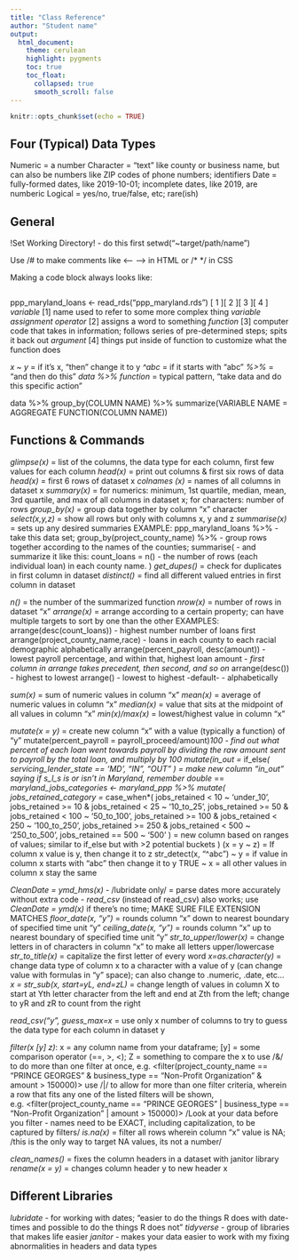 ```yaml
---
title: "Class Reference"
author: "Student name"
output:
  html_document:
    theme: cerulean
    highlight: pygments
    toc: true
    toc_float:
      collapsed: true
      smooth_scroll: false
---
```


```r
knitr::opts_chunk$set(echo = TRUE)
```
## Four (Typical) Data Types
Numeric = a number
Character = "text" like county or business name, but can also be numbers like ZIP codes of phone numbers; identifiers
Date = fully-formed dates, like 2019-10-01; incomplete dates, like 2019, are numberic
Logical = yes/no, true/false, etc; rare(ish)

## General

!Set Working Directory! - do this first
setwd("~target/path/name")

Use /# to make comments like <-- --> in HTML or /* */ in CSS

Making a code block always looks like:
```r

```

ppp_maryland_loans <- read_rds("ppp_maryland.rds")
[        1       ][ 2 ][   3  ][        4        ]
*variable* [1] name used to refer to some more complex thing
*variable assignment operator* [2] assigns a word to something
*function* [3] computer code that takes in information; follows series of pre-determined steps; spits it back out
*argument* [4] things put inside of function to customize what the function does

*x ~ y* = if it's x, "then" change it to y
*^abc* = if it starts with "abc"
*%>%* = "and then do this"
*data %>% function* = typical pattern, "take data and do this specific action"

data %>% group_by(COLUMN NAME) %>% summarize(VARIABLE NAME = AGGREGATE FUNCTION(COLUMN NAME))

## Functions & Commands
*glimpse(x)* = list of the columns, the data type for each column, first few values for each column
*head(x)* = print out columns & first six rows of data
*head(x)* = first 6 rows of dataset x
*colnames (x)* = names of all columns in dataset x
*summary(x)* = for numerics: minimum, 1st quartile, median, mean, 3rd quartile, and max of all columns in dataset x; for characters: number of rows
*group_by(x)* = group data together by column "x" character
*select(x,y,z)* = show all rows but only with columns x, y and z
*summarise(x)* = sets up any desired summaries
  EXAMPLE:
  ppp_maryland_loans %>%               - take this data set;
  group_by(project_county_name) %>%    - group rows together according to the names of the counties;
  summarise(                           - and summarize it like this:
    count_loans = n()                  - the number of rows (each individual loan) in each county name.
  )
*get_dupes()* = check for duplicates in first column in dataset
*distinct()* = find all different valued entries in first column in dataset

*n()* = the number of the summarized function
*nrow(x)* = number of rows in dataset "x"
*arrange(x)* = arrange according to a certain property; can have multiple targets to sort by one than the other
  EXAMPLES:
  arrange(desc(count_loans))           - highest number number of loans first
  arrange(project_county_name,race)    - loans in each county to each racial demographic
alphabetically
  arrange(percent_payroll, desc(amount)) - lowest payroll percentage, and within that, highest loan amount - *first column in arrange takes precedent, then second, and so on*
    arrange(desc())                    - highest to lowest
    arrange()                          - lowest to highest
    -default-                          - alphabetically

*sum(x)* = sum of numeric values in column "x"
*mean(x)* = average of numeric values in column "x"
*median(x)* = value that sits at the midpoint of all values in column "x"
*min(x)/max(x)* = lowest/highest value in column "x"

*mutate(x = y)* = create new column "x" with a value (typically a function) of "y"
  mutate(percent_payroll = payroll_proceed/amount)*100 - find out what percent of each loan went towards payroll by dividing the raw amount sent to payroll by the total loan, and multiply by 100
  mutate(in_out = *if_else*(
    servicing_lender_state == 'MD', "IN", "OUT"
  ) = make new column "in_out" saying if s_l_s is or isn't in Maryland, remember double *==*
  maryland_jobs_categories <- maryland_ppp %>%
mutate(
  jobs_retained_category = *case_when*(
    jobs_retained < 10 ~ 'under_10',
    jobs_retained >= 10 & jobs_retained < 25 ~ '10_to_25',
    jobs_retained >= 50 & jobs_retained < 100 ~ '50_to_100',
    jobs_retained >= 100 & jobs_retained < 250 ~ '100_to_250',
    jobs_retained >= 250 & jobs_retained < 500 ~ '250_to_500',
    jobs_retained == 500 ~ '500'
  ) = new column based on ranges of values; similar to if_else but with >2 potential buckets
)
    (x = y ~ z) = If column x value is y, then change it to z
    str_detect(x, "^abc") ~ y = if value in column x starts with "abc" then change it to y
    TRUE ~ x = all other values in column x stay the same
    
  *CleanDate = ymd_hms(x)* - /lubridate only/ = parse dates more accurately without extra code - *read_csv* (instead of read_csv) also works; use *CleanDate = ymd(x)* if there's no time; MAKE SURE FILE EXTENSION MATCHES
  *floor_date(x, "y")* = rounds column "x" down to nearest boundary of specified time unit "y"
  *ceiling_date(x, "y")* = rounds column "x" up to nearest boundary of specified time unit "y"
  *str_to_upper/lower(x)* = change letters in of characters in column "x" to make all letters upper/lowercase
  *str_to_title(x)* = capitalize the first letter of every word
  *x=as.character(y)* = change data type of column x to a character with a value of y (can change value with formulas in "y" space); can also change to .numeric, .date, etc...
  *x = str_sub(x, start=yL, end=zL)* = change length of values in column X to start at Yth letter character from the left and end at Zth from the left; change to yR and zR to count from the right
  
*read_csv("y", guess_max=x* = use only x number of columns to try to guess the data type for each column in dataset y

*filter(x [y] z)*:  x = any column name from your dataframe; [y] = some comparison operator (==, >,  <); Z = something to compare the x to
  use /&/ to do more than one filter at once, e.g. <filter(project_county_name == "PRINCE GEORGES" & business_type == "Non-Profit Organization" & amount > 150000)>
  use /|/ to allow for more than one filter criteria, wherein a row that fits any one of the listed filters will be shown, e.g. <filter(project_county_name == "PRINCE GEORGES" | business_type == "Non-Profit Organization" | amount > 150000)>
  /Look at your data before you filter - names need to be EXACT, including capitalization, to be captured by filters/
  *is.na(x)* = filter all rows wherein column "x" value is NA; /this is the only way to target NA values, its not a number/
  
*clean_names()* = fixes the column headers in a dataset with janitor library
*rename(x = y)* = changes column header y to new header x


## Different Libraries ##

*lubridate* - for working with dates; "easier to do the things R does with date-times and possible to do the things R does not"
*tidyverse* - group of libraries that makes life easier
*janitor* - makes your data easier to work with my fixing abnormalities in headers and data types